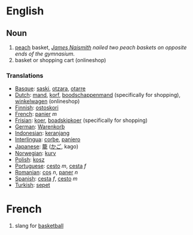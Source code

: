 =English=

== Noun ==

#[[peach]] basket, ''[[James Naismith]] nailed two peach baskets on opposite ends of the gymnasium.''
#basket or shopping cart (onlineshop) 

=== Translations ===
*[[Basque]]: [[saski]], [[otzara]], [[otarre]]
*[[Dutch]]: [[mand]], [[korf]], [[boodschappenmand]] (specifically for shopping), [[winkelwagen]] (onlineshop)
*[[Finnish]]: [[ostoskori]]
*[[French]]: [[panier]] ''m''
*[[Frisian]]: [[koer]], [[boadskipkoer]] (specifically for shopping)
*[[German]]: [[Warenkorb]]
*[[Indonesian]]: [[keranjang]]
*[[Interlingua]]: [[corbe]], [[paniero]]
*[[Japanese]]: [[籠]] ([[かご]], kago)
*[[Norwegian]]: [[kurv]]
*[[Polish]]: [[kosz]]
*[[Portuguese]]: [[cesto]] ''m'', [[cesta]] ''f''
*[[Romanian]]: [[coş]] ''n'', [[paner]] ''n''
*[[Spanish]]: [[cesta]] ''f'', [[cesto]] ''m''
*[[Turkish]]: [[sepet]]

=French=

# slang for [[basketball]]